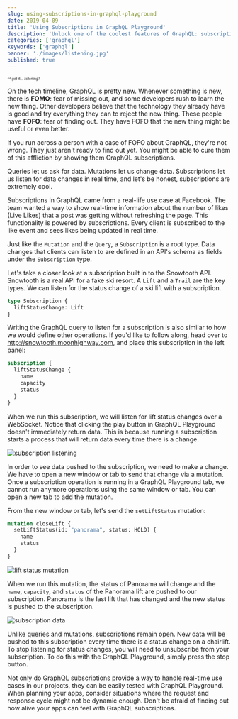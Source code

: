 ```yaml
---
slug: using-subscriptions-in-graphql-playground
date: 2019-04-09
title: 'Using Subscriptions in GraphQL Playground'
description: 'Unlock one of the coolest features of GraphQL: subscriptions'
categories: ['graphql']
keywords: ['graphql']
banner: './images/listening.jpg'
published: true
---
```


<i style="font-size:8px">^^ get it... listening?</i>

On the tech timeline, GraphQL is pretty new. Whenever something is new, there is __FOMO__: fear of missing out, and some developers rush to learn the new thing. Other developers believe that the technology they already have is good and try everything they can to reject the new thing. These people have __FOFO__: fear of finding out. They have FOFO that the new thing might be useful or even better.

If you run across a person with a case of FOFO about GraphQL, they're not wrong. They just aren't ready to find out yet. You might be able to cure them of this affliction by showing them GraphQL subscriptions.

Queries let us ask for data. Mutations let us change data. Subscriptions let us listen for data changes in real time, and let's be honest, subscriptions are extremely cool.

Subscriptions in GraphQL came from a real-life use case at Facebook. The team wanted a way to show real-time information about the number of likes (Live Likes) that a post was getting without refreshing the page. This functionality is powered by subscriptions. Every client is subscribed to the like event and sees likes being updated in real time.

Just like the `Mutation` and the `Query`, a `Subscription` is a root type. Data changes that clients can listen to are defined in an API's schema as fields under the `Subscription` type.

Let's take a closer look at a subscription built in to the Snowtooth API. Snowtooth is a real API for a fake ski resort. A `Lift` and a `Trail` are the key types. We can listen for the status change of a ski lift with a subscription.

```graphql
type Subscription {
  liftStatusChange: Lift
}
```

Writing the GraphQL query to listen for a subscription is also similar to how we would define other operations. If you'd like to follow along, head over to http://snowtooth.moonhighway.com, and place this subscription in the left panel:

```graphql
subscription {
  liftStatusChange {
    name
    capacity
    status
  }
}
```

When we run this subscription, we will listen for lift status changes over a WebSocket. Notice that clicking the play button in GraphQL Playground doesn't immediately return data. This is because running a subscription starts a process that will return data every time there is a change.

![subscription listening](./images/subscription-listening.png)

In order to see data pushed to the subscription, we need to make a change. We have to open a new window or tab to send that change via a mutation. Once a subscription operation is running in a GraphQL Playground tab, we cannot run anymore operations using the same window or tab. You can open a new tab to add the mutation.

From the new window or tab, let's send the `setLiftStatus` mutation:

```graphql
mutation closeLift {
  setLiftStatus(id: "panorama", status: HOLD) {
    name
    status
  }
}
```

![lift status mutation](./images/lift-status-mutation.png)

When we run this mutation, the status of Panorama will change and the `name`, `capacity`, and `status` of the Panorama lift are pushed to our subscription. Panorama is the last lift that has changed and the new status is pushed to the subscription.

![subscription data](./images/subscription-data.png)

Unlike queries and mutations, subscriptions remain open. New data will be pushed to this subscription every time there is a status change on a chairlift. To stop listening for status changes, you will need to unsubscribe from your subscription. To do this with the GraphQL Playground, simply press the stop button.

Not only do GraphQL subscriptions provide a way to handle real-time use cases in our projects, they can be easily tested with GraphQL Playground. When planning your apps, consider situations where the request and response cycle might not be dynamic enough. Don't be afraid of finding out how alive your apps can feel with GraphQL subscriptions.